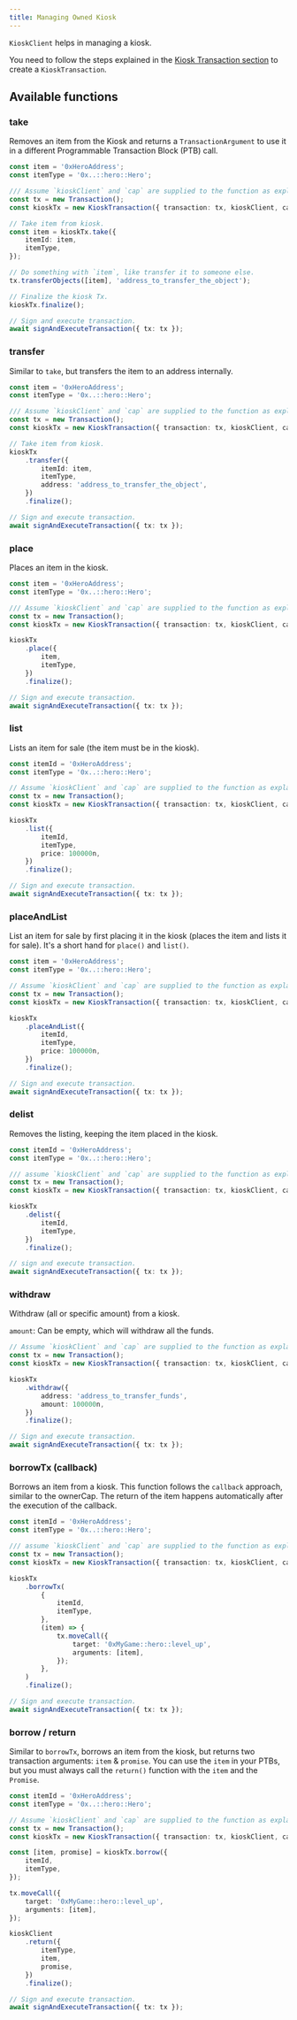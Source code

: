 ```yaml
---
title: Managing Owned Kiosk
---
```


`KioskClient` helps in managing a kiosk.

You need to follow the steps explained in the [Kiosk Transaction section](#kiosk-transaction) to
create a `KioskTransaction`.

## Available functions

### take

Removes an item from the Kiosk and returns a `TransactionArgument` to use it in a different
Programmable Transaction Block (PTB) call.

```typescript
const item = '0xHeroAddress';
const itemType = '0x..::hero::Hero';

/// Assume `kioskClient` and `cap` are supplied to the function as explained in the previous section.
const tx = new Transaction();
const kioskTx = new KioskTransaction({ transaction: tx, kioskClient, cap });

// Take item from kiosk.
const item = kioskTx.take({
	itemId: item,
	itemType,
});

// Do something with `item`, like transfer it to someone else.
tx.transferObjects([item], 'address_to_transfer_the_object');

// Finalize the kiosk Tx.
kioskTx.finalize();

// Sign and execute transaction.
await signAndExecuteTransaction({ tx: tx });
```

### transfer

Similar to `take`, but transfers the item to an address internally.

```typescript
const item = '0xHeroAddress';
const itemType = '0x..::hero::Hero';

/// Assume `kioskClient` and `cap` are supplied to the function as explained in the previous section.
const tx = new Transaction();
const kioskTx = new KioskTransaction({ transaction: tx, kioskClient, cap });

// Take item from kiosk.
kioskTx
	.transfer({
		itemId: item,
		itemType,
		address: 'address_to_transfer_the_object',
	})
	.finalize();

// Sign and execute transaction.
await signAndExecuteTransaction({ tx: tx });
```

### place

Places an item in the kiosk.

```typescript
const item = '0xHeroAddress';
const itemType = '0x..::hero::Hero';

/// Assume `kioskClient` and `cap` are supplied to the function as explained in the previous section.
const tx = new Transaction();
const kioskTx = new KioskTransaction({ transaction: tx, kioskClient, cap });

kioskTx
	.place({
		item,
		itemType,
	})
	.finalize();

// Sign and execute transaction.
await signAndExecuteTransaction({ tx: tx });
```

### list

Lists an item for sale (the item must be in the kiosk).

```typescript
const itemId = '0xHeroAddress';
const itemType = '0x..::hero::Hero';

// Assume `kioskClient` and `cap` are supplied to the function as explained in the previous section.
const tx = new Transaction();
const kioskTx = new KioskTransaction({ transaction: tx, kioskClient, cap });

kioskTx
	.list({
		itemId,
		itemType,
		price: 100000n,
	})
	.finalize();

// Sign and execute transaction.
await signAndExecuteTransaction({ tx: tx });
```

### placeAndList

List an item for sale by first placing it in the kiosk (places the item and lists it for sale). It's
a short hand for `place()` and `list()`.

```typescript
const item = '0xHeroAddress';
const itemType = '0x..::hero::Hero';

// Assume `kioskClient` and `cap` are supplied to the function as explained in the previous section.
const tx = new Transaction();
const kioskTx = new KioskTransaction({ transaction: tx, kioskClient, cap });

kioskTx
	.placeAndList({
		itemId,
		itemType,
		price: 100000n,
	})
	.finalize();

// Sign and execute transaction.
await signAndExecuteTransaction({ tx: tx });
```

### delist

Removes the listing, keeping the item placed in the kiosk.

```typescript
const itemId = '0xHeroAddress';
const itemType = '0x..::hero::Hero';

/// assume `kioskClient` and `cap` are supplied to the function as explained in the previous section.
const tx = new Transaction();
const kioskTx = new KioskTransaction({ transaction: tx, kioskClient, cap });

kioskTx
	.delist({
		itemId,
		itemType,
	})
	.finalize();

// sign and execute transaction.
await signAndExecuteTransaction({ tx: tx });
```

### withdraw

Withdraw (all or specific amount) from a kiosk.

`amount`: Can be empty, which will withdraw all the funds.

```typescript
// Assume `kioskClient` and `cap` are supplied to the function as explained in the previous section.
const tx = new Transaction();
const kioskTx = new KioskTransaction({ transaction: tx, kioskClient, cap });

kioskTx
	.withdraw({
		address: 'address_to_transfer_funds',
		amount: 100000n,
	})
	.finalize();

// Sign and execute transaction.
await signAndExecuteTransaction({ tx: tx });
```

### borrowTx (callback)

Borrows an item from a kiosk. This function follows the `callback` approach, similar to the
ownerCap. The return of the item happens automatically after the execution of the callback.

```typescript
const itemId = '0xHeroAddress';
const itemType = '0x..::hero::Hero';

/// assume `kioskClient` and `cap` are supplied to the function as explained in the previous section.
const tx = new Transaction();
const kioskTx = new KioskTransaction({ transaction: tx, kioskClient, cap });

kioskTx
	.borrowTx(
		{
			itemId,
			itemType,
		},
		(item) => {
			tx.moveCall({
				target: '0xMyGame::hero::level_up',
				arguments: [item],
			});
		},
	)
	.finalize();

// Sign and execute transaction.
await signAndExecuteTransaction({ tx: tx });
```

### borrow / return

Similar to `borrowTx`, borrows an item from the kiosk, but returns two transaction arguments: `item`
& `promise`. You can use the `item` in your PTBs, but you must always call the `return()` function
with the `item` and the `Promise`.

```typescript
const itemId = '0xHeroAddress';
const itemType = '0x..::hero::Hero';

// Assume `kioskClient` and `cap` are supplied to the function as explained in the previous section.
const tx = new Transaction();
const kioskTx = new KioskTransaction({ transaction: tx, kioskClient, cap });

const [item, promise] = kioskTx.borrow({
	itemId,
	itemType,
});

tx.moveCall({
	target: '0xMyGame::hero::level_up',
	arguments: [item],
});

kioskClient
	.return({
		itemType,
		item,
		promise,
	})
	.finalize();

// Sign and execute transaction.
await signAndExecuteTransaction({ tx: tx });
```
